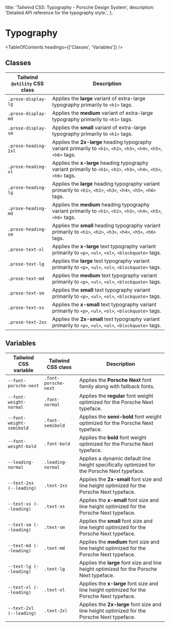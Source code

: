 
  title: 'Tailwind CSS: Typography - Porsche Design System',
  description: 'Detailed API reference for the typography style.',
};

# Typography

<TableOfContents headings={['Classes', 'Variables']} />

## Classes

| Tailwind `@utility` CSS class | Description                                                                                                           |
| ----------------------------- | --------------------------------------------------------------------------------------------------------------------- |
| `.prose-display-lg`           | Applies the **large** variant of extra-large typography primarily to `<h1>` tags.                                     |
| `.prose-display-md`           | Applies the **medium** variant of extra-large typography primarily to `<h1>` tags.                                    |
| `.prose-display-sm`           | Applies the **small** variant of extra-large typography primarily to `<h1>` tags.                                     |
| `.prose-heading-2xl`          | Applies the **2x-large** heading typography variant primarily to `<h1>`, `<h2>`, `<h3>`, `<h4>`, `<h5>`, `<h6>` tags. |
| `.prose-heading-xl`           | Applies the **x-large** heading typography variant primarily to `<h1>`, `<h2>`, `<h3>`, `<h4>`, `<h5>`, `<h6>` tags.  |
| `.prose-heading-lg`           | Applies the **large** heading typography variant primarily to `<h1>`, `<h2>`, `<h3>`, `<h4>`, `<h5>`, `<h6>` tags.    |
| `.prose-heading-md`           | Applies the **medium** heading typography variant primarily to `<h1>`, `<h2>`, `<h3>`, `<h4>`, `<h5>`, `<h6>` tags.   |
| `.prose-heading-sm`           | Applies the **small** heading typography variant primarily to `<h1>`, `<h2>`, `<h3>`, `<h4>`, `<h5>`, `<h6>` tags.    |
| `.prose-text-xl`              | Applies the **x-large** text typography variant primarily to `<p>`, `<ul>`, `<ol>`, `<blockquote>` tags.              |
| `.prose-text-lg`              | Applies the **large** text typography variant primarily to `<p>`, `<ul>`, `<ol>`, `<blockquote>` tags.                |
| `.prose-text-md`              | Applies the **medium** text typography variant primarily to `<p>`, `<ul>`, `<ol>`, `<blockquote>` tags.               |
| `.prose-text-sm`              | Applies the **small** text typography variant primarily to `<p>`, `<ul>`, `<ol>`, `<blockquote>` tags.                |
| `.prose-text-xs`              | Applies the **x-small** text typography variant primarily to `<p>`, `<ul>`, `<ol>`, `<blockquote>` tags.              |
| `.prose-text-2xs`             | Applies the **2x-small** text typography variant primarily to `<p>`, `<ul>`, `<ol>`, `<blockquote>` tags.             |

## Variables

| Tailwind CSS variable    | Tailwind CSS class   | Description                                                                                 |
| ------------------------ | -------------------- | ------------------------------------------------------------------------------------------- |
| `--font-porsche-next`    | `.font-porsche-next` | Applies the **Porsche Next** font family along with fallback fonts.                         |
| `--font-weight-normal`   | `.font-normal`       | Applies the **regular** font weight optimized for the Porsche Next typeface.                |
| `--font-weight-semibold` | `.font-semibold`     | Applies the **semi-bold** font weight optimized for the Porsche Next typeface.              |
| `--font-weight-bold`     | `.font-bold`         | Applies the **bold** font weight optimized for the Porsche Next typeface.                   |
| `--leading-normal`       | `.leading-normal`    | Applies a dynamic default line height specifically optimized for the Porsche Next typeface. |
| `--text-2xs (--leading)` | `.text-2xs`          | Applies the **2x-small** font size and line height optimized for the Porsche Next typeface. |
| `--text-xs (--leading)`  | `.text-xs`           | Applies the **x-small** font size and line height optimized for the Porsche Next typeface.  |
| `--text-sm (--leading)`  | `.text-sm`           | Applies the **small** font size and line height optimized for the Porsche Next typeface.    |
| `--text-md (--leading)`  | `.text-md`           | Applies the **medium** font size and line height optimized for the Porsche Next typeface.   |
| `--text-lg (--leading)`  | `.text-lg`           | Applies the **large** font size and line height optimized for the Porsche Next typeface.    |
| `--text-xl (--leading)`  | `.text-xl`           | Applies the **x-large** font size and line height optimized for the Porsche Next typeface.  |
| `--text-2xl (--leading)` | `.text-2xl`          | Applies the **2x-large** font size and line height optimized for the Porsche Next typeface. |
